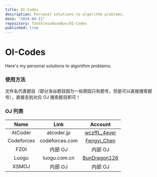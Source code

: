 ```yaml
---
title: OI-Codes
description: Personal solutions to algorithm problems.
date: "2024-04-11"
repository: ToothlessHaveBun/OI-Codes
published: true
---
```


# OI-Codes

Here's my personal solutions to algorithm problems.

### 使用方法

文件名代表题目（部分洛谷题目因为一些原因只有题号，但是可以直接搜索题号），直接去到对应 OJ 搜索题目即可！

### OJ 列表

| Name | Link | Account
| :---: | :---: | :---: |
| AtCoder | atcoder.jp | [wczffL_4ever](https://atcoder.jp/users/wczffL_4ever) |
| Codeforces | codeforces.com | [Fengyi_Chen](https://codeforces.com/profile/Fengyi_Chen) |
| FZOI | 内部 OJ | 内部 OJ |
| Luogu | luogu.com.cn | [BunDragon126](https://www.luogu.com.cn/user/927203) |
| XSMOJ | 内部 OJ | 内部 OJ |